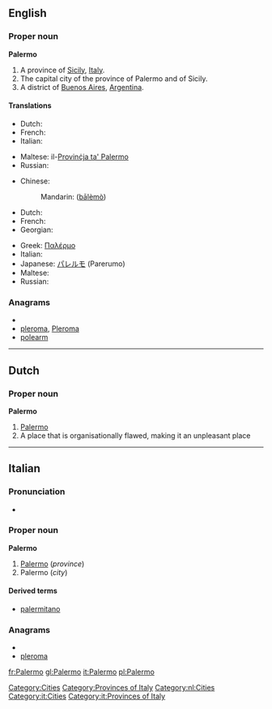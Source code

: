 ==English==

===Proper noun===
{{wikipedia}}
'''Palermo'''

# A province of [[Sicily]], [[Italy]].
# The capital city of the province of Palermo and of Sicily.
# A district of [[Buenos Aires]], [[Argentina]].

====Translations====

{{trans-top|province}}
* Dutch: {{t-|nl|Palermo}}
* French: {{t+|fr|Palerme}}
* Italian: {{t+|it|Palermo}}
{{trans-mid}}
* Maltese: il-[[Provinċja ta' Palermo]]
* Russian: {{t|ru|Палермо|m|tr=Palérmo|sc=Cyrl}}
{{trans-bottom}}

{{trans-top|city}}
* Chinese:
*: Mandarin: {{zh-ts|巴勒莫|巴勒莫}} ([[bā]][[lè]][[mò]])
* Dutch: {{t-|nl|Palermo}}
* French: {{t+|fr|Palerme}}
* Georgian: {{t|ka|პალერმო|tr=palermo|sc=Geor}}
{{trans-mid}}
* Greek: [[Παλέρμο]]
* Italian: {{t+|it|Palermo|f}}
* Japanese: [[パレルモ]] (Parerumo)
* Maltese: {{t-|mt|Palermo|xs=Maltese}}
* Russian: {{t|ru|Палермо|m|tr=Palérmo}}
{{trans-bottom}}

{{trans-top|district of Buenos Aires}}
{{trans-mid}}
{{trans-bottom}}

===Anagrams===
* {{alphagram|aelmopr}}
* [[pleroma#English|pleroma]], [[Pleroma#English|Pleroma]]
* [[polearm#English|polearm]]

[[Category:Cities]]
[[Category:Provinces of Italy]]

----

==Dutch==

===Proper noun===
'''Palermo'''

# [[Palermo#English|Palermo]]
# A place that is organisationally flawed, making it an unpleasant place

[[Category:nl:Cities]]

----

==Italian==
{{wikipedia|lang=it}}

===Pronunciation===
* {{audio|It-Palermo.ogg|Audio}}

===Proper noun===
'''Palermo''' {{f}}

# [[Palermo#English|Palermo]] (''province'')
# Palermo (''city'')

====Derived terms====
* [[palermitano]]

===Anagrams===
* {{alphagram|aelmopr}}
* [[pleroma#Italian|pleroma]]

[[Category:it:Cities]]
[[Category:it:Provinces of Italy]]

[[fr:Palermo]]
[[gl:Palermo]]
[[it:Palermo]]
[[pl:Palermo]]